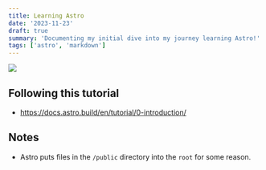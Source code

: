 ```yaml
---
title: Learning Astro
date: '2023-11-23'
draft: true
summary: 'Documenting my initial dive into my journey learning Astro!'
tags: ['astro', 'markdown']
---
```


![](../../assets/Astro-logo.png)

## Following this tutorial
* https://docs.astro.build/en/tutorial/0-introduction/

## Notes

- Astro puts files in the `/public` directory into the `root` for some reason.